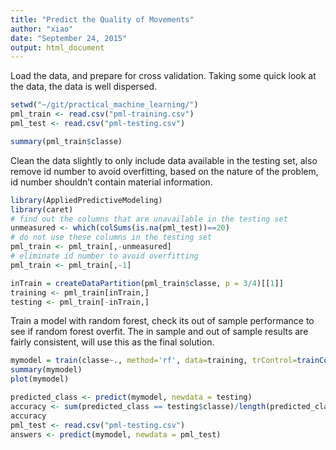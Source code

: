 ```yaml
---
title: "Predict the Quality of Movements"
author: "xiao"
date: "September 24, 2015"
output: html_document
---
```


Load the data, and prepare for cross validation. Taking some quick look at the data, the data is well dispersed.

```r
setwd("~/git/practical_machine_learning/")
pml_train <- read.csv("pml-training.csv")
pml_test <- read.csv("pml-testing.csv")

summary(pml_train$classe)
```

Clean the data slightly to only include data available in the testing set, also remove id number to avoid overfitting, based on the nature of the problem, id number shouldn't contain material information.

```r
library(AppliedPredictiveModeling)
library(caret)
# find out the columns that are unavailable in the testing set
unmeasured <- which(colSums(is.na(pml_test))==20)
# do not use these columns in the testing set
pml_train <- pml_train[,-unmeasured]
# eliminate id number to avoid overfitting
pml_train <- pml_train[,-1]

inTrain = createDataPartition(pml_train$classe, p = 3/4)[[1]]
training <- pml_train[inTrain,]
testing <- pml_train[-inTrain,]
```

Train a model with random forest, check its out of sample performance to see if random forest overfit. The in sample and out of sample results are fairly consistent, will use this as the final solution.

```r
mymodel = train(classe~., method='rf', data=training, trControl=trainControl(method="cv",number=5),prox=TRUE,allowParallel=TRUE,ntree = 10)
summary(mymodel)
plot(mymodel)

predicted_class <- predict(mymodel, newdata = testing)
accuracy <- sum(predicted_class == testing$classe)/length(predicted_class)
accuracy
pml_test <- read.csv("pml-testing.csv")
answers <- predict(mymodel, newdata = pml_test)
```
